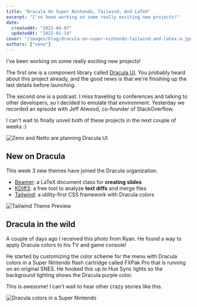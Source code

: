 ```yaml
---
title: "Dracula On Super Nintendo, Tailwind, And LaTeX"
excerpt: "I've been working on some really exciting new projects!"
date:
  createdAt: "2021-04-07"
  updatedAt: "2022-01-14"
cover: "/images/blog/dracula-on-super-nintendo-tailwind-and-latex-a.jpg"
authors: ["zeno"]
---
```


I've been working on some really exciting new projects!

The first one is a component library called [Dracula UI](/ui). You probably heard about this project already, and the good news is that we're finishing up the last details before launching.

The second one is a podcast. I miss traveling to conferences and talking to other developers, so I decided to emulate that environment. Yesterday we recorded an episode with Jeff Atwood, co-founder of StackOverflow.

I can't wait to finally unveil both of these projects in the next couple of weeks :)

![Zeno and Netto are planning Dracula UI](/images/blog/dracula-on-super-nintendo-tailwind-and-latex-a.jpg)

## New on Dracula

This week 3 new themes have joined the Dracula organization.

- [Beamer](/beamer): a LaTeX document class for **creating slides**
- [KDiff3](/kdiff3): a free tool to analyze **text diffs** and merge files
- [Tailwind](/tailwind): a utility-first CSS framework with Dracula colors

![Tailwind Theme Preview](/images/blog/dracula-on-super-nintendo-tailwind-and-latex-b.png)

## Dracula in the wild

A couple of days ago I received this photo from Ryan. He found a way to apply Dracula colors to his TV and game console!

He started by customizing the color scheme for the menu with Dracula colors in a Super Nintendo flash cartridge called FXPak Pro that is running on an original SNES. He hooked this up to Hue Sync lights so the background lighting shows the Dracula purple color.

This is awesome! I can't wait to hear other crazy stories like this.

![Dracula colors in a Super Nintendo](/images/blog/dracula-on-super-nintendo-tailwind-and-latex-c.jpg)
